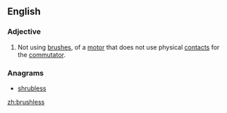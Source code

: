 ==English==

===Adjective===
{{en-adj|-}}
{{wikipedia|brushless motor}}

# Not using [[brush]]es, of a [[motor]] that does not use physical [[contact]]s for the [[commutator]].

===Anagrams===
* [[shrubless#English|shrubless]]

[[zh:brushless]]